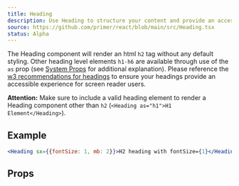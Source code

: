 ```yaml
---
title: Heading
description: Use Heading to structure your content and provide an accessible experience for users of assistive technologies.
source: https://github.com/primer/react/blob/main/src/Heading.tsx
status: Alpha
---
```


The Heading component will render an html `h2` tag without any default styling. Other heading level elements `h1-h6` are available through use of the `as` prop (see [System Props](/system-props) for additional explanation). Please reference the [w3 recommendations for headings](https://www.w3.org/WAI/tutorials/page-structure/headings/) to ensure your headings provide an accessible experience for screen reader users.

**Attention:** Make sure to include a valid heading element to render a Heading component other than `h2` (`<Heading as="h1">H1 Element</Heading>`).

## Example

```jsx live
<Heading sx={{fontSize: 1, mb: 2}}>H2 heading with fontSize={1}</Heading>
```

## Props

<PropsTable>
  <PropsTableAsRow defaultElementType="h2" />
  <PropsTableSxRow />
</PropsTable>
